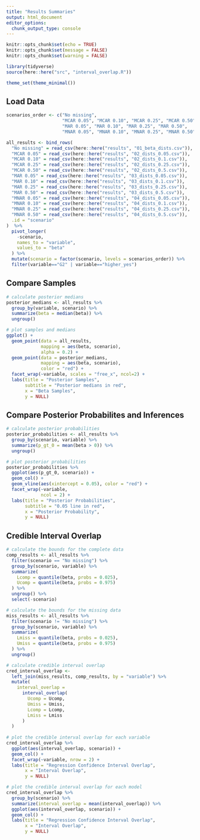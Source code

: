 ```yaml
---
title: "Results Summaries"
output: html_document
editor_options: 
  chunk_output_type: console
---
```


```r
knitr::opts_chunk$set(echo = TRUE)
knitr::opts_chunk$set(message = FALSE)
knitr::opts_chunk$set(warning = FALSE)

```

```r
library(tidyverse)
source(here::here("src", "interval_overlap.R"))

theme_set(theme_minimal())

```

## Load Data

```r
scenarios_order <- c("No missing", 
                     "MCAR 0.05", "MCAR 0.10", "MCAR 0.25", "MCAR 0.50", 
                     "MAR 0.05", "MAR 0.10", "MAR 0.25", "MAR 0.50",
                     "MNAR 0.05", "MNAR 0.10", "MNAR 0.25", "MNAR 0.50")

all_results <- bind_rows(
  "No missing" = read_csv(here::here("results", "01_beta_dists.csv")),
  "MCAR 0.05" = read_csv(here::here("results", "02_dists_0.05.csv")),
  "MCAR 0.10" = read_csv(here::here("results", "02_dists_0.1.csv")),
  "MCAR 0.25" = read_csv(here::here("results", "02_dists_0.25.csv")),
  "MCAR 0.50" = read_csv(here::here("results", "02_dists_0.5.csv")),
  "MAR 0.05" = read_csv(here::here("results", "03_dists_0.05.csv")),
  "MAR 0.10" = read_csv(here::here("results", "03_dists_0.1.csv")),
  "MAR 0.25" = read_csv(here::here("results", "03_dists_0.25.csv")),
  "MAR 0.50" = read_csv(here::here("results", "03_dists_0.5.csv")),
  "MNAR 0.05" = read_csv(here::here("results", "04_dists_0.05.csv")),
  "MNAR 0.10" = read_csv(here::here("results", "04_dists_0.1.csv")),
  "MNAR 0.25" = read_csv(here::here("results", "04_dists_0.25.csv")),
  "MNAR 0.50" = read_csv(here::here("results", "04_dists_0.5.csv")),
  .id = "scenario"
)  %>%
  pivot_longer(
    -scenario, 
    names_to = "variable", 
    values_to = "beta"
  ) %>%
  mutate(scenario = factor(scenario, levels = scenarios_order)) %>%
  filter(variable=="G2" | variable=="higher_yes")

```

## Compare Samples


```r
# calculate posterior medians
posterior_medians <- all_results %>%
  group_by(variable, scenario) %>%
  summarize(beta = median(beta)) %>%
  ungroup()

# plot samples and medians
ggplot() +
  geom_point(data = all_results,
             mapping = aes(beta, scenario),
             alpha = 0.2) +
  geom_point(data = posterior_medians,
             mapping = aes(beta, scenario),
             color = "red") +
  facet_wrap(~variable, scales = "free_x", ncol=2) +
  labs(title = "Posterior Samples",
       subtitle = "Posterior medians in red",
       x = "Beta Samples",
       y = NULL)

```

## Compare Posterior Probabilites and Inferences

```r
# calculate posterior probabilities
posterior_probabilities <- all_results %>%
  group_by(scenario, variable) %>%
  summarize(p_gt_0 = mean(beta > 0)) %>%
  ungroup()

# plot posterior probabilities
posterior_probabilities %>%
  ggplot(aes(p_gt_0, scenario)) +
  geom_col() +
  geom_vline(aes(xintercept = 0.05), color = "red") +
  facet_wrap(~variable,
             ncol = 2) +
  labs(title = "Posterior Probabilities",
       subtitle = "0.05 line in red",
       x = "Posterior Probability",
       y = NULL)

```

## Credible Interval Overlap

```r
# calculate the bounds for the complete data
comp_results <- all_results %>%
  filter(scenario == "No missing") %>%
  group_by(scenario, variable) %>%
  summarize(
    Lcomp = quantile(beta, probs = 0.025),
    Ucomp = quantile(beta, probs = 0.975)
  ) %>%
  ungroup() %>%
  select(-scenario)

# calculate the bounds for the missing data
miss_results <- all_results %>%
  filter(scenario != "No missing") %>%   
  group_by(scenario, variable) %>%
  summarize(
    Lmiss = quantile(beta, probs = 0.025),
    Umiss = quantile(beta, probs = 0.975)
  ) %>%
  ungroup()

# calculate credible interval overlap
cred_interval_overlap <- 
  left_join(miss_results, comp_results, by = "variable") %>%
  mutate(
    interval_overlap =
      interval_overlap(
        Ucomp = Ucomp, 
        Umiss = Umiss, 
        Lcomp = Lcomp, 
        Lmiss = Lmiss
      )
  )
    
# plot the credible interval overlap for each variable
cred_interval_overlap %>%
  ggplot(aes(interval_overlap, scenario)) +
  geom_col() +
  facet_wrap(~variable, nrow = 2) +
  labs(title = "Regression Confidence Interval Overlap",
       x = "Interval Overlap",
       y = NULL)

# plot the credible interval overlap for each model
cred_interval_overlap %>%
  group_by(scenario) %>%
  summarize(interval_overlap = mean(interval_overlap)) %>%
  ggplot(aes(interval_overlap, scenario)) +
  geom_col() +
  labs(title = "Regression Confidence Interval Overlap",
       x = "Interval Overlap",
       y = NULL)

```

